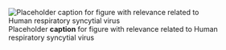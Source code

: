 ![Placeholder __caption__ for figure with relevance related to Human respiratory syncytial virus](/img/placeholder.jpg)